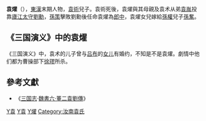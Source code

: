 '''袁燿'''（{{bd|？||？|catIdx=Y袁}}），[[東漢|東漢]]末期人物，[[袁術|袁術]]兒子。袁術死後，袁燿與其母親及袁术从弟[[袁胤|袁胤]]投靠[[廬江|廬江]][[太守|太守]][[劉勳|劉勳]]，[[孫策|孫策]]擊敗劉勳後任命袁燿為[[郎中_(官职)|郎中]]，袁燿女兒嫁給[[孫權|孫權]]兒子[[孫奮|孫奮]]。

== 《三国演义》中的袁燿 ==
《三国演义》中，袁术的儿子曾与[[吕布|吕布]]的[[呂氏_(呂布女)|女儿]]有婚约，不知是不是袁燿。劇情中他们都为曹操部下[[徐璆|徐璆]]所杀。

==參考文獻==
* 《[[三国志|三国志]]·[[s:三國志/卷06|魏書六·董二袁劉傳]]》

{{汉朝人物小作品}}
[[Category:東漢政治人物|Y袁]]
[[Category:三國政治人物|Y袁]]
[[Category:袁姓|Y燿]]
[[Category:汝南袁氏|Category:汝南袁氏]]